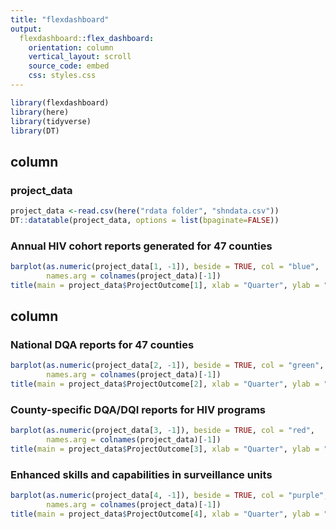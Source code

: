 ```yaml
---
title: "flexdashboard"
output: 
  flexdashboard::flex_dashboard:
    orientation: column
    vertical_layout: scroll
    source_code: embed
    css: styles.css
---
```


```r
library(flexdashboard)
library(here)
library(tidyverse)
library(DT)


```

column {data-width=300}
-----------------------------------------------------------------------


### project_data

```r
project_data <-read.csv(here("rdata folder", "shndata.csv"))
DT::datatable(project_data, options = list(bpaginate=FALSE))
```

### Annual HIV cohort reports generated for 47 counties

```r
barplot(as.numeric(project_data[1, -1]), beside = TRUE, col = "blue",
        names.arg = colnames(project_data)[-1])
title(main = project_data$ProjectOutcome[1], xlab = "Quarter", ylab = "Percentage")
```

column {data-width=300}
-----------------------------------------------------------------------

### National DQA reports for 47 counties

```r
barplot(as.numeric(project_data[2, -1]), beside = TRUE, col = "green",
        names.arg = colnames(project_data)[-1])
title(main = project_data$ProjectOutcome[2], xlab = "Quarter", ylab = "Percentage")
```

### County-specific DQA/DQI reports for HIV programs

```r
barplot(as.numeric(project_data[3, -1]), beside = TRUE, col = "red",
        names.arg = colnames(project_data)[-1])
title(main = project_data$ProjectOutcome[3], xlab = "Quarter", ylab = "Percentage")
```

### Enhanced skills and capabilities in surveillance units

```r
barplot(as.numeric(project_data[4, -1]), beside = TRUE, col = "purple",
        names.arg = colnames(project_data)[-1])
title(main = project_data$ProjectOutcome[4], xlab = "Quarter", ylab = "Percentage")
```


